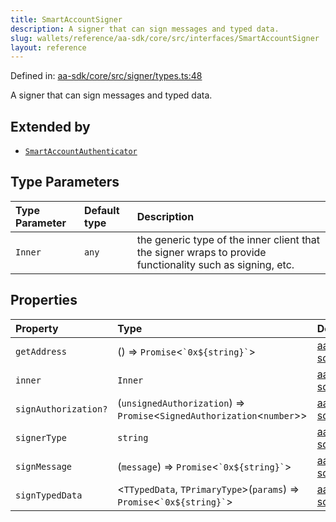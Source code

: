 ```yaml
---
title: SmartAccountSigner
description: A signer that can sign messages and typed data.
slug: wallets/reference/aa-sdk/core/src/interfaces/SmartAccountSigner
layout: reference
---
```


Defined in: [aa-sdk/core/src/signer/types.ts:48](https://github.com/alchemyplatform/aa-sdk/blob/49e74eee8606f480b200b4612d00d950da8a8742/aa-sdk/core/src/signer/types.ts#L48)

A signer that can sign messages and typed data.

## Extended by

- [`SmartAccountAuthenticator`](SmartAccountAuthenticator.mdx)

## Type Parameters

| Type Parameter | Default type | Description                                                                                               |
| :------------- | :----------- | :-------------------------------------------------------------------------------------------------------- |
| `Inner`        | `any`        | the generic type of the inner client that the signer wraps to provide functionality such as signing, etc. |

## Properties

| Property                                          | Type                                                                         | Defined in                                                                                                                                                        |
| :------------------------------------------------ | :--------------------------------------------------------------------------- | :---------------------------------------------------------------------------------------------------------------------------------------------------------------- |
| <a id="getaddress" /> `getAddress`                | () => `Promise`\<`` `0x${string}` ``>                                        | [aa-sdk/core/src/signer/types.ts:52](https://github.com/alchemyplatform/aa-sdk/blob/49e74eee8606f480b200b4612d00d950da8a8742/aa-sdk/core/src/signer/types.ts#L52) |
| <a id="inner-1" /> `inner`                        | `Inner`                                                                      | [aa-sdk/core/src/signer/types.ts:50](https://github.com/alchemyplatform/aa-sdk/blob/49e74eee8606f480b200b4612d00d950da8a8742/aa-sdk/core/src/signer/types.ts#L50) |
| <a id="signauthorization" /> `signAuthorization?` | (`unsignedAuthorization`) => `Promise`\<`SignedAuthorization`\<`number`>>    | [aa-sdk/core/src/signer/types.ts:63](https://github.com/alchemyplatform/aa-sdk/blob/49e74eee8606f480b200b4612d00d950da8a8742/aa-sdk/core/src/signer/types.ts#L63) |
| <a id="signertype" /> `signerType`                | `string`                                                                     | [aa-sdk/core/src/signer/types.ts:49](https://github.com/alchemyplatform/aa-sdk/blob/49e74eee8606f480b200b4612d00d950da8a8742/aa-sdk/core/src/signer/types.ts#L49) |
| <a id="signmessage" /> `signMessage`              | (`message`) => `Promise`\<`` `0x${string}` ``>                               | [aa-sdk/core/src/signer/types.ts:54](https://github.com/alchemyplatform/aa-sdk/blob/49e74eee8606f480b200b4612d00d950da8a8742/aa-sdk/core/src/signer/types.ts#L54) |
| <a id="signtypeddata" /> `signTypedData`          | \<`TTypedData`, `TPrimaryType`>(`params`) => `Promise`\<`` `0x${string}` ``> | [aa-sdk/core/src/signer/types.ts:56](https://github.com/alchemyplatform/aa-sdk/blob/49e74eee8606f480b200b4612d00d950da8a8742/aa-sdk/core/src/signer/types.ts#L56) |
